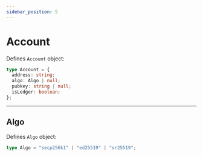 ```yaml
---
sidebar_position: 5
---
```


# Account

Defines `Account` object:

```ts
type Account = {
  address: string;
  algo: Algo | null;
  pubkey: string | null;
  isLedger: boolean;
};
```

---

## Algo

Defines `Algo` object:

```ts
type Algo = "secp256k1" | "ed25519" | "sr25519";
```
